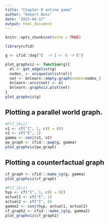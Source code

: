 ```yaml
---
title: "Chapter 9 online game"
author: "Robert Ness"
date: "2023-04-17"
output: html_document
---
```


```r
knitr::opts_chunk$set(echo = TRUE)
```

```r
library(cfid)
```


```r
g <- cfid::dag("E  -> I <- G -> E")

plot_graphviz <- function(g){
  el <- get_edgelist(g)
  nodes_ <- unique(unlist(el))
  net <- bnlearn::empty.graph(nodes=nodes_)
  bnlearn::arcs(net) <- el
  bnlearn::graphviz.plot(net)
}
plot_graphviz(g)
```


## Plotting a parallel world graph.

```r
#P(I_{E=})
v1 <- cf("I", 1, c(E = 0))
v2 <- cf("E", 1)
gamma <- conj(v1, v2)
pw_graph <- cfid:::pwg(g, gamma)
plot_graphviz(pw_graph)
```

## Plotting a counterfactual graph

```r
cf_graph <- cfid:::make_cg(g, gamma)
plot_graphviz(cf_graph)
```

```r
#P(I_{E=})
hyp <- cf("I", 1, c(E = 0))
actual1 <- cf("E", 1)
actual2 <- cf("I", 0)
gamma2 <- conj(hyp, actual1, actual2)
cf_graph2 <- cfid:::make_cg(g, gamma2)
plot_graphviz(cf_graph2)
```